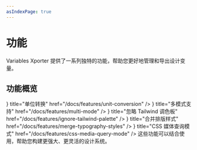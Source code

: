 ```yaml
---
asIndexPage: true
---
```



# 功能

Variables Xporter 提供了一系列独特的功能，帮助您更好地管理和导出设计变量。

## 功能概览

<Cards>
  <Cards.Card
    icon={<Box />}
    title="单位转换"
    href="/docs/features/unit-conversion"
  />
  <Cards.Card
    icon={<Layout />}
    title="多模式支持"
    href="/docs/features/multi-mode"
  />
  <Cards.Card
    icon={<Palette />}
    title="忽略 Tailwind 调色板"
    href="/docs/features/ignore-tailwind-palette"
  />
  <Cards.Card
    icon={<Type />}
    title="合并排版样式"
    href="/docs/features/merge-typography-styles"
  />
  <Cards.Card
    icon={<Zap />}
    title="CSS 媒体查询模式"
    href="/docs/features/css-media-query-mode"
  />
</Cards>

<Callout type="info" emoji="💡">
  这些功能可以结合使用，帮助您构建更强大、更灵活的设计系统。
</Callout>
